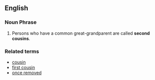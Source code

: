 ==English==

===Noun Phrase===

#Persons who have a common great-grandparent are called '''second cousins'''.

===Related terms===
*[[cousin]]
*[[first cousin]]
*[[once removed]]
